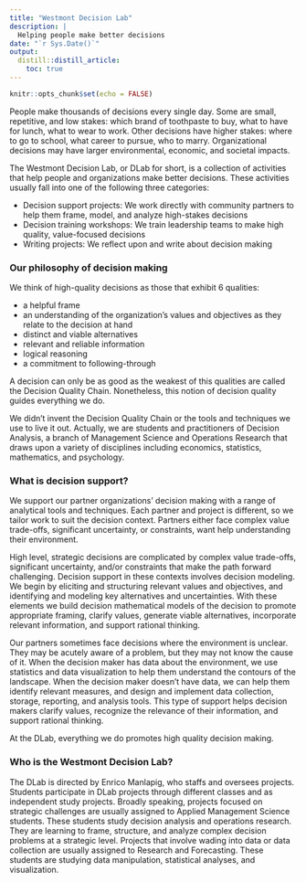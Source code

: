 ```yaml
---
title: "Westmont Decision Lab"
description: |
  Helping people make better decisions
date: "`r Sys.Date()`"
output: 
  distill::distill_article:
    toc: true
---
```


```r
knitr::opts_chunk$set(echo = FALSE)
```



People make thousands of decisions every single day.  Some are small, repetitive, and low stakes: which brand of toothpaste to buy, what to have for lunch, what to wear to work.  Other decisions have higher stakes: where to go to school, what career to pursue, who to marry.  Organizational decisions may have larger environmental, economic, and societal impacts.

The Westmont Decision Lab, or DLab for short, is a collection of activities that help people and organizations make better decisions.  These activities usually fall into one of the following three categories:

* Decision support projects: We work directly with community partners to help them frame, model, and analyze high-stakes decisions
* Decision training workshops: We train leadership teams to make high quality, value-focused decisions
* Writing projects: We reflect upon and write about decision making


### Our philosophy of decision making

We think of high-quality decisions as those that exhibit 6 qualities:

*	a helpful frame
*	an understanding of the organization's values and objectives as they relate to the decision at hand
*	distinct and viable alternatives 
*	relevant and reliable information 
*	logical reasoning 
*	a commitment to following-through

A decision can only be as good as the weakest of this qualities are called the Decision Quality Chain.  Nonetheless, this notion of decision quality guides everything we do.

We didn't invent the Decision Quality Chain or the tools and techniques we use to live it out. Actually, we are students and practitioners of Decision Analysis, a branch of Management Science and Operations Research that draws upon a variety of disciplines including economics, statistics, mathematics, and psychology.





### What is decision support?

We support our partner organizations' decision making with a range of analytical tools and techniques. Each partner and project is different, so we tailor work to suit the  decision context. Partners either face complex value trade-offs, significant uncertainty, or constraints, want help understanding their environment.

High level, strategic decisions are complicated by complex value trade-offs, significant uncertainty, and/or constraints that make the path forward challenging. Decision support in these contexts involves decision modeling.   We begin by eliciting and structuring relevant  values and objectives, and identifying and modeling key alternatives and uncertainties.  With these elements we build decision mathematical models of the decision to promote appropriate framing, clarify values, generate viable alternatives, incorporate relevant information, and support rational thinking.

Our partners sometimes face decisions where the environment is unclear.  They may be acutely aware of a problem, but they may not know the cause of it.  When the decision maker has data about the environment, we use statistics and data visualization to help them understand the contours of the landscape.  When the decision maker doesn't have data, we can help them identify relevant measures, and design and implement data collection, storage, reporting, and analysis tools.  This type of support helps decision makers clarify values, recognize the relevance of their information, and support rational thinking.

At the DLab, everything we do promotes high quality decision making.


<!-- [Learn more](dlab_projects.html) about our projects -->




### Who is the Westmont Decision Lab?

The DLab is directed by Enrico Manlapig, who staffs and oversees projects.  Students participate in DLab projects through different classes and as independent study projects.  Broadly speaking, projects focused on strategic challenges are usually assigned to Applied Management Science students.  These students study decision analysis and operations research.  They are learning to frame, structure, and analyze complex decision problems at a strategic level.  Projects that involve wading into data or data collection are usually assigned to Research and Forecasting.  These students are studying data manipulation, statistical analyses, and visualization.  